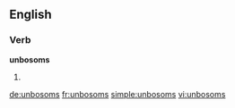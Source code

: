 ==English==

===Verb===
'''unbosoms'''

# {{third-person singular of|unbosom}}

[[de:unbosoms]]
[[fr:unbosoms]]
[[simple:unbosoms]]
[[vi:unbosoms]]